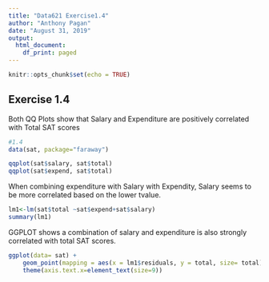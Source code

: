 ```yaml
---
title: "Data621 Exercise1.4"
author: "Anthony Pagan"
date: "August 31, 2019"
output:
  html_document:
    df_print: paged
---
```


```r
knitr::opts_chunk$set(echo = TRUE)
```

## Exercise 1.4

Both QQ Plots show that Salary and Expenditure are positively correlated with Total SAT scores

```r
#1.4
data(sat, package="faraway")

qqplot(sat$salary, sat$total)
qqplot(sat$expend, sat$total)

```



When combining expenditure with Salary with Expendity, Salary seems to be more correlated based on the lower tvalue.

```r
lm1<-lm(sat$total ~sat$expend+sat$salary)
summary(lm1)

```

GGPLOT shows a combination of salary and expenditure is also strongly correlated with total SAT scores.

```r
ggplot(data= sat) +
    geom_point(mapping = aes(x = lm1$residuals, y = total, size= total), stat = "identity", position = "identity")+
    theme(axis.text.x=element_text(size=9))
```
